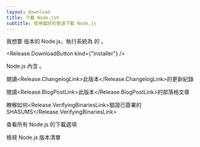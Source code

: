 ```yaml
---
layout: download
title: 下載 Node.js®
subtitle: 使用偏好的管道下載 Node.js
---
```


<section>
我想要 <Release.VersionDropdown /> 版本的 Node.js，執行系統為 <Release.BitnessDropdown /> 的 <Release.OperatingSystemDropdown exclude={["LINUX", "AIX"]} />。

<Release.DownloadButton kind={"installer"} />
</section>

<section>
Node.js 內含 <Release.NpmLink />。

閱讀<Release.ChangelogLink>此版本</Release.ChangelogLink>的更新紀錄

閱讀<Release.BlogPostLink>此版本</Release.BlogPostLink>的部落格文章

瞭解如何<Release.VerifyingBinariesLink>驗證已簽署的 SHASUMS</Release.VerifyingBinariesLink>

查看所有 Node.js 的<LinkWithArrow href="https://nodejs.org/dist/">下載選項</LinkWithArrow>

檢視 <LinkWithArrow href="/about/previous-releases">Node.js 版本清單</LinkWithArrow>

</section>
